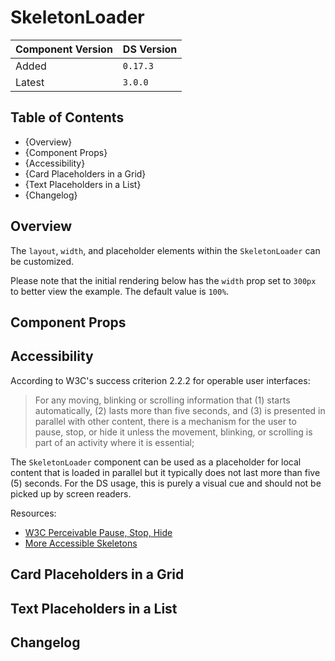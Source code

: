 

<Meta of={SkeletonLoaderStories} />

# SkeletonLoader

| Component Version | DS Version |
| ----------------- | ---------- |
| Added             | `0.17.3`   |
| Latest            | `3.0.0`    |

## Table of Contents

- {<Link href="#overview" target="_self">Overview</Link>}
- {<Link href="#component-props" target="_self">Component Props</Link>}
- {<Link href="#accessibility" target="_self">Accessibility</Link>}
- {<Link href="#card-placeholders-in-a-grid" target="_self">Card Placeholders in a Grid</Link>}
- {<Link href="#text-placeholders-in-a-list" target="_self">Text Placeholders in a List</Link>}
- {<Link href="#changelog" target="_self">Changelog</Link>}

## Overview

<Description of={SkeletonLoaderStories} />

The `layout`, `width`, and placeholder elements within the `SkeletonLoader` can
be customized.

Please note that the initial rendering below has the `width` prop set to `300px`
to better view the example. The default value is `100%`.

## Component Props

<Canvas of={SkeletonLoaderStories.WithControls} />

<ArgTypes of={SkeletonLoaderStories.WithControls} />

## Accessibility

According to W3C's success criterion 2.2.2 for operable user interfaces:

> For any moving, blinking or scrolling information that (1) starts
> automatically, (2) lasts more than five seconds, and (3) is presented in
> parallel with other content, there is a mechanism for the user to pause, stop,
> or hide it unless the movement, blinking, or scrolling is part of an activity
> where it is essential;

The `SkeletonLoader` component can be used as a placeholder for local content
that is loaded in parallel but it typically does not last more than five (5)
seconds. For the DS usage, this is purely a visual cue and should not be picked
up by screen readers.

Resources:

- [W3C Perceivable Pause, Stop, Hide](https://www.w3.org/TR/WCAG/#pause-stop-hide)
- [More Accessible Skeletons](https://adrianroselli.com/2020/11/more-accessible-skeletons.html)

## Card Placeholders in a Grid

<Canvas of={SkeletonLoaderStories.GridExample} />

## Text Placeholders in a List

<Canvas of={SkeletonLoaderStories.ListExample} />

## Changelog

<ComponentChangelogTable changelogData={changelogData} />
